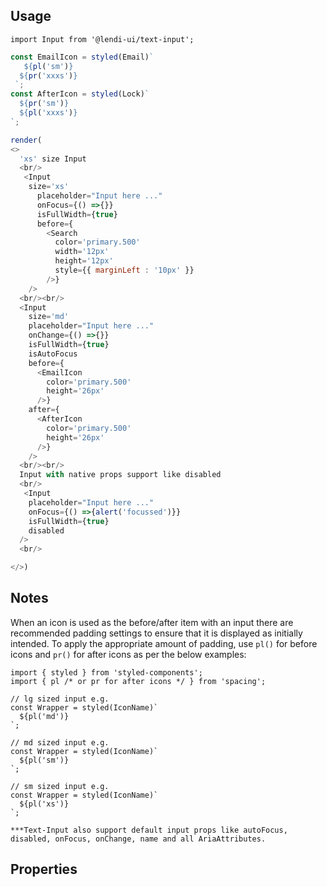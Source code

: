 
## Usage

```
import Input from '@lendi-ui/text-input';
```

```js
const EmailIcon = styled(Email)`
   ${pl('sm')}
  ${pr('xxxs')}
 `;
const AfterIcon = styled(Lock)`
  ${pr('sm')}
  ${pl('xxxs')}
`;

render(
<>
  'xs' size Input
  <br/>
   <Input
    size='xs'
      placeholder="Input here ..."
      onFocus={() =>{}}
      isFullWidth={true}
      before={
        <Search
          color='primary.500'
          width='12px'
          height='12px'
          style={{ marginLeft : '10px' }}
        />}
    />
  <br/><br/>
  <Input
    size='md'
    placeholder="Input here ..."
    onChange={() =>{}}
    isFullWidth={true}
    isAutoFocus
    before={
      <EmailIcon
        color='primary.500'
        height='26px'
      />}
    after={
      <AfterIcon
        color='primary.500'
        height='26px'
      />}
    />
  <br/><br/>
  Input with native props support like disabled
  <br/> 
   <Input
    placeholder="Input here ..."
    onFocus={() =>{alert('focussed')}}
    isFullWidth={true}
    disabled
  />
  <br/>

</>)
```

## Notes
When an icon is used as the before/after item with an input there are recommended padding settings to ensure that it is displayed as initially intended. To apply the appropriate amount of padding, use `pl()` for before icons and `pr()` for after icons as per the below examples:

```
import { styled } from 'styled-components';
import { pl /* or pr for after icons */ } from 'spacing';

// lg sized input e.g.
const Wrapper = styled(IconName)`
  ${pl('md')}
`;

// md sized input e.g.
const Wrapper = styled(IconName)`
  ${pl('sm')}
`;

// sm sized input e.g.
const Wrapper = styled(IconName)`
  ${pl('xs')}
`;

***Text-Input also support default input props like autoFocus, disabled, onFocus, onChange, name and all AriaAttributes.
```

## Properties

<PropTable>
  <PropTable.Entry name="after" type="React.ReactNode" description="Content after the input content."/>
  <PropTable.Entry name="before" type="React.ReactNode" description="Content before the input content."/>
  <PropTable.Entry name="isAutoFocus" type="boolean" defaultValue={false} description="Whether the Input is automatically focused on when form loads."/>
  <PropTable.Entry name="isDisabled" type='boolean' defaultValue="false" description="Whether the input is disabled."/>
  <PropTable.Entry name="isFullWidth" type='boolean' defaultValue="false" description="Whether the input is full-width."/>
  <PropTable.Entry name="isError" type='boolean' defaultValue="false" description="Whether the input content is valid."/>
  <PropTable.Entry name="isInverse" type='boolean' defaultValue="false" description="Whether the input is inversed."/>
  <PropTable.Entry name="isReadOnly" type="boolean" defaultValue={false} description="Whether the Input is read-only."/>
  <PropTable.Entry name="isRequired" type="boolean" defaultValue={false} description="Whether the Input is required."/>
  <PropTable.Entry name="onBlur" type='() => void' description="Blur handler."/>
  <PropTable.Entry name="onChange" required={true} type='() => void' description="Change handler."/>
  <PropTable.Entry name="onFocus" type='() => void' description="Focus handler."/>
  <PropTable.Entry name="placeholder" type='string' description="The input placeholder."/>
  <PropTable.Entry name="size" type="{ 'xs' | 'sm' | 'md' | 'lg' }" defaultValue="md" description="The input size."/>
  <PropTable.Entry name="type" type="{ 'text' | 'email' | 'tel' | 'number' }" defaultValue="text" description="The input type."/>
  <PropTable.Entry name="value" type="string" description="The input content."/>
</PropTable>
